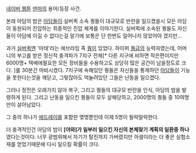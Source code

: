 [[네이버 웹툰]] [[덴마]]의 용어/등장 사건.

본래 아담의 밤은 [[아담]]들이 실버퀵 소속 퀑들이 대규모로 반란을 일으켰을시 모든 아담이 동원되어 진압하는 최종적인 진압 체계를 이야기한다. 실버퀵에 소속된 퀑들도 자신들이 아담에 이길 수 없다는걸 알기에 보통은 단 한번도 일어나지 않았어야 겠지만...

과거 [[실버퀵]]엔 '마태'라는 에브라임 족 [[퀑]]이 있었다. 하이퍼 [[퀑]]급의 능력자였는데, 어머니의 부고를 받은 정신적 충격파가 7지구 전체[* 다른 지구에 비하면 작은편이지만 6000명+ 택배에필요한 모든 장비들을 수용하고도 상당히 많은 공간이 남을정도로 크다. ]를 30분간 마비시켰다. 7지구에 속해있던 퀑들은 자신들을 통제하던 [[아담]]들이 기능을 못한다는것을 깨닫고, 그렇잖아도 억눌려있던 그들은 난동을 일으켰다.

그러나 정전은 오래가지 않아 복구, 그리고 퀑들의 대규모 반란을 인식, 아담의 밤을 발령하게 된다. 그리고 난동을 일으킨 퀑들이 모두 살해당하고, 2000명의 퀑들 중 10여명만이 살아남았다.

그 중의 하나가 [[에드레이]]를 포함한 몆명뿐인데 이제 5명이 될락말락한다.

더 충격적인건 아담의 밤이 '''[야와]가 일부러 일으킨 자신의 본체찾기 계획의 일환중 하나'''였다는것이다. 너무 광범위해서 자기가 탈진까지 가버렸지만 아셀이라는 더 좋은 실험소재를 얻었기때문에 다시 일으킬 확률이 크다.
